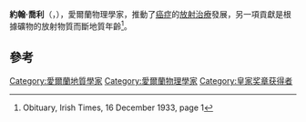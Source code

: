 {{Infobox Scientist
|name              = John Joly
|image             =
|image_size        = 150px
|caption           = John Joly
|birth_date        = 1857年11月1日 
|birth_place       = [[愛爾蘭|愛爾蘭]][[奧法利郡|奧法利郡]]{{link-en|布拉克納|Bracknagh}}
|death_date        = {{death date and age|1933|12|8|1857|11|1}} 
|death_place       = 愛爾蘭[[都柏林|都柏林]]
}}
'''約翰·喬利'''（{{lang-en|'''John Joly'''}}，{{bd|1857年|11月1日|1933年|12月8日|catIdx=Joly, John}}），愛爾蘭物理學家，推動了[[癌症|癌症]]的[[放射治療|放射治療]]發展，另一項貢獻是根據礦物的放射物質而斷地質年齡<ref name="Obituary, Irish Times 1933, page 1">Obituary, Irish Times, 16 December 1933, page 1</ref>。

==參考==
{{reflist}}

{{皇家奖章获得者}}
{{Authority control}}
{{DEFAULTSORT:Joly, John}}
[[Category:愛爾蘭地質學家|Category:愛爾蘭地質學家]]
[[Category:愛爾蘭物理學家|Category:愛爾蘭物理學家]]
[[Category:皇家奖章获得者|Category:皇家奖章获得者]]